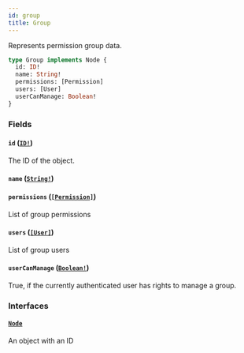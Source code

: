```yaml
---
id: group
title: Group
---
```


Represents permission group data.

```graphql
type Group implements Node {
  id: ID!
  name: String!
  permissions: [Permission]
  users: [User]
  userCanManage: Boolean!
}
```

### Fields

#### `id` ([`ID!`](/developer/api-reference/scalars/id.mdx))

The ID of the object.

#### `name` ([`String!`](/developer/api-reference/scalars/string.mdx))

#### `permissions` ([`[Permission]`](/developer/api-reference/objects/permission.mdx))

List of group permissions

#### `users` ([`[User]`](/developer/api-reference/objects/user.mdx))

List of group users

#### `userCanManage` ([`Boolean!`](/developer/api-reference/scalars/boolean.mdx))

True, if the currently authenticated user has rights to manage a group.

### Interfaces

#### [`Node`](/developer/api-reference/interfaces/node.mdx)

An object with an ID
